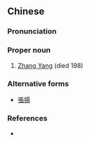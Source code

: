 {{also|张杨}}
==Chinese==
{{zh-forms|s=张杨}}

===Pronunciation===
{{zh-pron
|m=Zhāng Yáng
|cat=pn
}}

===Proper noun===
{{zh-proper noun}}

# [[w:Zhang Yang|Zhang Yang]] (died 198)

===Alternative forms===
* [[張揚]]

===References===
* {{pedialite|張楊 (東漢)|lang=zh}}
